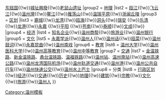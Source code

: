 {{Navbox
|name = 温州市
|title = [[温州市]]
|titlestyle =
|image = [[File:Subdivisions of Wenzhou.png|160px|温州市行政区划图]]
|style = text-align:left;
|state = {{{state<includeonly>|collapsed</includeonly>}}}
|above = 
|group1 = [[温州历史|历史]]
|list1 = [[瓯越文化]]{{!w}}[[东瓯国]]{{!w}}[[温州城址興廢|城址興廢]]{{!w}}[[老鼠山遗址]]
|group2 = [[温州地理|地理]]
|list2 = [[瓯江]]{{!w}}[[飞云江]]{{!w}}[[溫州灣]]{{!w}}[[鳌江]]{{!w}}[[雁荡山]]{{!w}}[[温瑞平原]]{{!w}}[[浙闽丘陵]]
|group3 = [[温州市行政区划|区划]]
|list3  = [[鹿城区|鹿城]]{{!w}}[[龙湾区|龙湾]]{{!w}}[[瓯海区|瓯海]]{{!w}}[[洞头区|洞头]]{{!w}}[[瑞安市|瑞安]] {{!w}}[[乐清市|乐清]] {{!w}}[[龙港市|龙港]]{{!w}}[[永嘉县|永嘉]] {{!w}}[[平阳县|平阳]] {{!w}}[[苍南县|苍南]]{{!w}}[[泰顺县|泰顺]]{{!w}}[[文成县|文成]]{{!w}}
|group4 = [[温州经济|经济]]
|list4 = [[温州知名企业列表|知名企业]]{{!w}}[[温州商帮]]{{!w}}[[温州旅游业|旅游业]]{{!w}}[[温州银行]]
|group5 = [[温州文化|文化]]
|list5 = [[永嘉学派]]{{!w}}[[温州人]]{{!w}}[[温州话]]{{!w}}[[瓯菜]]{{!w}}[[温州鼓词]]{{!w}}[[永嘉昆曲]]{{!w}}[[温州南戏]]
|group6 = [[温州教育|教育]]
|list6 = [[温州大学]]{{!w}}[[温州医科大学]]{{!w}}[[温州高等教育]]{{!w}}[[温州中等教育]]
|group7 = [[温州交通|交通]]
|list7 = [[金温货线|金温铁路]]、[[金温新双线|新金温铁路]]、[[甬台温铁路]]、[[温福铁路]]{{!w}}[[温州站]]、[[温州南站]]{{!w}}[[温州高速公路]]{{!w}}[[温州龙湾国际机场]]{{!w}}[[温州轨道交通]]{{!w}}[[温州港]]{{!w}}[[温州公共自行车]]{{!w}}[[温州快速公交]]{{!w}}[[温州水上巴士]]
|group8 = 分类
|list8 = [[:Category:温州各区县市行政区划|行政区划]]{{!w}}[[:Category:温州经济|经济]]{{!w}}[[:Category:温州交通|交通]]{{!w}}[[:Category:温州历史|历史]]{{!w}}[[:Category:温州地理|地理]]{{!w}}[[:Category:温州建筑|建筑]]{{!w}}[[:Category:温州宗教|宗教]]{{!w}}[[:Category:温州文化|文化]]{{!w}}[[:Category:温州旅游|旅游]]{{!w}}[[:Category:温州人|温州人]]
}}<noinclude>[[Category:温州模板]]</noinclude>